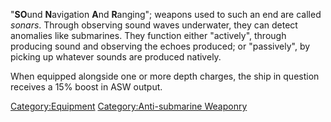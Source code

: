 "'''SO'''und '''N'''avigation '''A'''nd '''R'''anging"; weapons used to such an end are called ''sonars''. Through observing sound waves underwater, they can detect anomalies like submarines. They function either "actively", through producing sound and observing the echoes produced; or "passively", by picking up whatever sounds are produced natively. 

When equipped alongside one or more depth charges, the ship in question receives a 15% boost in ASW output.

[[Category:Equipment]] [[Category:Anti-submarine Weaponry]]